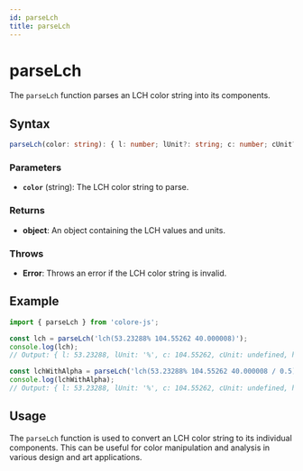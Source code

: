 ```yaml
---
id: parseLch
title: parseLch
---
```


# parseLch

The `parseLch` function parses an LCH color string into its components.

## Syntax

```typescript
parseLch(color: string): { l: number; lUnit?: string; c: number; cUnit?: string; h: number; hUnit?: string; hDeg: number; alpha?: number; alphaUnit?: string; alphaNum?: number; }
```

### Parameters

- **`color`** (string): The LCH color string to parse.

### Returns

- **object**: An object containing the LCH values and units.

### Throws

- **Error**: Throws an error if the LCH color string is invalid.

## Example

```typescript
import { parseLch } from 'colore-js';

const lch = parseLch('lch(53.23288% 104.55262 40.000008)');
console.log(lch);
// Output: { l: 53.23288, lUnit: '%', c: 104.55262, cUnit: undefined, h: 40.000008, hUnit: undefined, hDeg: 40, alpha: undefined, alphaUnit: undefined, alphaNum: undefined }

const lchWithAlpha = parseLch('lch(53.23288% 104.55262 40.000008 / 0.5)');
console.log(lchWithAlpha);
// Output: { l: 53.23288, lUnit: '%', c: 104.55262, cUnit: undefined, h: 40.000008, hUnit: undefined, hDeg: 40, alpha: 0.5, alphaUnit: undefined, alphaNum: 0.5 }
```

## Usage

The `parseLch` function is used to convert an LCH color string to its individual components. This can be useful for color manipulation and analysis in various design and art applications.
